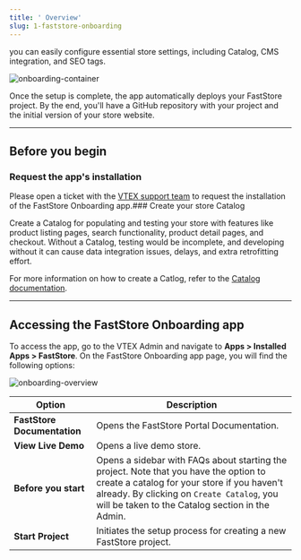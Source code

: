 ```yaml
---
title: ' Overview'
slug: 1-faststore-onboarding
---
```


you can easily configure essential store settings, including Catalog, CMS integration, and SEO tags.

![onboarding-container](https://vtexhelp.vtexassets.com/assets/docs/src/onboarding-first-page___1fb2471a8d05faa961df46d46ac57774.png)

Once the setup is complete, the app automatically deploys your FastStore project.
By the end, you'll have a GitHub repository with your project and the initial version of your store website.

---

## Before you begin

<Steps>

### Request the app's installation

Please open a ticket with the [VTEX support team](https://help.vtex.com/support) to request the installation of the FastStore Onboarding app.### Create your store Catalog

Create a Catalog for populating and testing your store with features like product listing pages, search functionality, product detail pages, and checkout. Without a Catalog, testing would be incomplete, and developing without it can cause data integration issues, delays, and extra retrofitting effort.

For more information on how to create a Catlog, refer to the [Catalog documentation](https://help.vtex.com/en/tracks/catalog-101--5AF0XfnjfWeopIFBgs3LIQ/3rA2tTpIoEXdv2nzC27zxR).
</Steps>

---

## Accessing the FastStore Onboarding app

To access the app, go to the VTEX Admin and navigate to **Apps > Installed Apps > FastStore**. On the FastStore Onboarding app page, you will find the following options:

![onboarding-overview](https://vtexhelp.vtexassets.com/assets/docs/src/onboarding-welcome___6f555fad8cf8cca100aebbddcc04c950.png)

| Option                  | Description                                                                                                                                                                                                                             |
| ----------------------- | --------------------------------------------------------------------------------------------------------------------------------------------------------------------------------------------------------------------------------------- |
| **FastStore Documentation** | Opens the FastStore Portal Documentation.                                                                                                                                                                                              |
| **View Live Demo**          | Opens a live demo store.                                                                                                                                                                                                             |
| **Before you start**        | Opens a sidebar with FAQs about starting the project. Note that you have the option to create a catalog for your store if you haven't already. By clicking on `Create Catalog`, you will be taken to the Catalog section in the Admin.  |
| **Start Project**           | Initiates the setup process for creating a new FastStore project.                                                                                                                                                                         |
